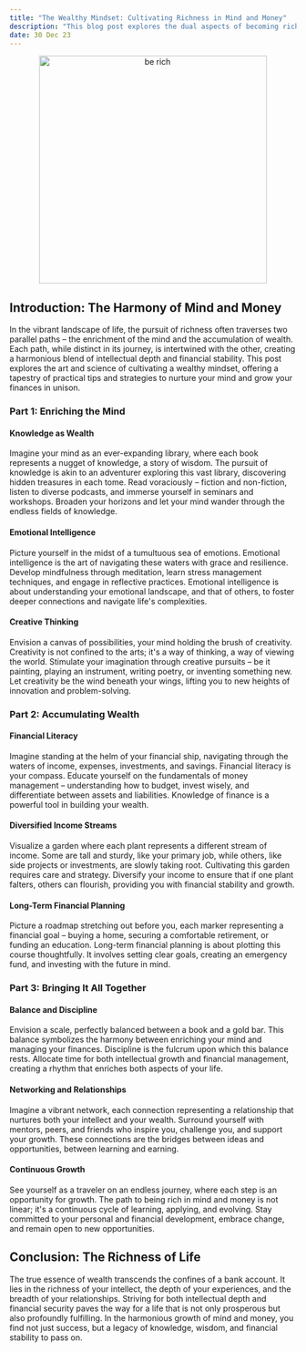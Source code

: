 ```yaml
---
title: "The Wealthy Mindset: Cultivating Richness in Mind and Money"
description: "This blog post explores the dual aspects of becoming rich - enriching the mind and accumulating wealth. It provides insights and strategies for achieving intellectual and financial prosperity."
date: 30 Dec 23
---
```


<center>
  <img src="/images/be_rich.png" alt="be rich" width="400" />
</center>

## Introduction: The Harmony of Mind and Money

In the vibrant landscape of life, the pursuit of richness often traverses two parallel paths – the enrichment of the mind and the accumulation of wealth. Each path, while distinct in its journey, is intertwined with the other, creating a harmonious blend of intellectual depth and financial stability. This post explores the art and science of cultivating a wealthy mindset, offering a tapestry of practical tips and strategies to nurture your mind and grow your finances in unison.

### Part 1: Enriching the Mind

#### Knowledge as Wealth

Imagine your mind as an ever-expanding library, where each book represents a nugget of knowledge, a story of wisdom. The pursuit of knowledge is akin to an adventurer exploring this vast library, discovering hidden treasures in each tome. Read voraciously – fiction and non-fiction, listen to diverse podcasts, and immerse yourself in seminars and workshops. Broaden your horizons and let your mind wander through the endless fields of knowledge.

#### Emotional Intelligence

Picture yourself in the midst of a tumultuous sea of emotions. Emotional intelligence is the art of navigating these waters with grace and resilience. Develop mindfulness through meditation, learn stress management techniques, and engage in reflective practices. Emotional intelligence is about understanding your emotional landscape, and that of others, to foster deeper connections and navigate life's complexities.

#### Creative Thinking

Envision a canvas of possibilities, your mind holding the brush of creativity. Creativity is not confined to the arts; it's a way of thinking, a way of viewing the world. Stimulate your imagination through creative pursuits – be it painting, playing an instrument, writing poetry, or inventing something new. Let creativity be the wind beneath your wings, lifting you to new heights of innovation and problem-solving.

### Part 2: Accumulating Wealth

#### Financial Literacy

Imagine standing at the helm of your financial ship, navigating through the waters of income, expenses, investments, and savings. Financial literacy is your compass. Educate yourself on the fundamentals of money management – understanding how to budget, invest wisely, and differentiate between assets and liabilities. Knowledge of finance is a powerful tool in building your wealth.

#### Diversified Income Streams

Visualize a garden where each plant represents a different stream of income. Some are tall and sturdy, like your primary job, while others, like side projects or investments, are slowly taking root. Cultivating this garden requires care and strategy. Diversify your income to ensure that if one plant falters, others can flourish, providing you with financial stability and growth.

#### Long-Term Financial Planning

Picture a roadmap stretching out before you, each marker representing a financial goal – buying a home, securing a comfortable retirement, or funding an education. Long-term financial planning is about plotting this course thoughtfully. It involves setting clear goals, creating an emergency fund, and investing with the future in mind.

### Part 3: Bringing It All Together

#### Balance and Discipline

Envision a scale, perfectly balanced between a book and a gold bar. This balance symbolizes the harmony between enriching your mind and managing your finances. Discipline is the fulcrum upon which this balance rests. Allocate time for both intellectual growth and financial management, creating a rhythm that enriches both aspects of your life.

#### Networking and Relationships

Imagine a vibrant network, each connection representing a relationship that nurtures both your intellect and your wealth. Surround yourself with mentors, peers, and friends who inspire you, challenge you, and support your growth. These connections are the bridges between ideas and opportunities, between learning and earning.

#### Continuous Growth

See yourself as a traveler on an endless journey, where each step is an opportunity for growth. The path to being rich in mind and money is not linear; it's a continuous cycle of learning, applying, and evolving. Stay committed to your personal and financial development, embrace change, and remain open to new opportunities.

## Conclusion: The Richness of Life

The true essence of wealth transcends the confines of a bank account. It lies in the richness of your intellect, the depth of your experiences, and the breadth of your relationships. Striving for both intellectual depth and financial security paves the way for a life that is not only prosperous but also profoundly fulfilling. In the harmonious growth of mind and money, you find not just success, but a legacy of knowledge, wisdom, and financial stability to pass on.
